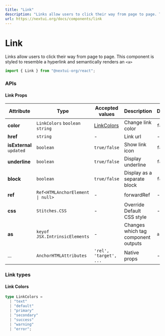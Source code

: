```yaml
---
title: "Link"
description: "Links allow users to click their way from page to page. This component is styled to resemble a hyperlink and semantically renders an <a>"
url: https://nextui.org/docs/components/link
---
```


# Link

Links allow users to click their way from page to page. This component is styled to resemble a hyperlink and semantically renders an `<a>`

```jsx
import { Link } from "@nextui-org/react";
```

<CarbonAd />

<Spacer y={2} />

<Playground
  title="Default"
  desc="You can use it to navigate between pages."
  files={linkContent.default_link}
/>

<Playground
  title="Colors"
  desc="You can use the `color` property to change `Link` color."
  files={linkContent.color}
/>

<Playground
  title="Variants"
  desc="You can choose between different styles of links."
  files={linkContent.variation}
/>

<Playground
  title="Block"
  desc="You can use the `block` property to display a separate block."
  files={linkContent.block}
/>

<Playground
  title="External Link"
  desc="Show an icon in the `Link` with the `isExternal` prop."
  files={linkContent.icon}
/>

<Playground
  title="Next.js Link"
  desc="If you are using [Next.js](https://nextjs.org) you can use `next/link` as an `as` prop."
  files={linkContent.nextLink}
/>

<Spacer y={3} />

### APIs

<Spacer y={2} />

#### Link Props

| Attribute                | Type                                            | Accepted values            | Description                         | Default |
| ------------------------ | ----------------------------------------------- | -------------------------- | ----------------------------------- | ------- |
| **color**                | `LinkColors` `boolean` `string`                 | [LinkColors](#link-colors) | Change link color                   | `false` |
| **href**                 | `string`                                        | -                          | Link url                            | -       |
| **isExternal** `updated` | `boolean`                                       | `true/false`               | Show link icon                      | `false` |
| **underline**            | `boolean`                                       | `true/false`               | Display underline                   | `false` |
| **block**                | `boolean`                                       | `true/false`               | Display as a separate block         | `false` |
| **ref**                  | <Code>Ref<HTMLAnchorElement &#124; null></Code> | -                          | forwardRef                          | -       |
| **css**                  | `Stitches.CSS`                                  | -                          | Override Default CSS style          | -       |
| **as**                   | `keyof JSX.IntrinsicElements`                   | -                          | Changes which tag component outputs | `a`     |
| ...                      | `AnchorHTMLAttributes`                          | `'rel', 'target', ...`     | Native props                        | -       |

<Spacer y={2} />

### Link types

<Spacer y={1} />

#### Link Colors

```ts
type LinkColors =
  | "text"
  | "default"
  | "primary"
  | "secondary"
  | "success"
  | "warning"
  | "error";
```
